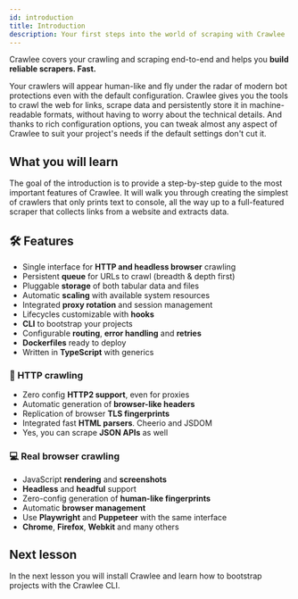```yaml
---
id: introduction
title: Introduction
description: Your first steps into the world of scraping with Crawlee
---
```



Crawlee covers your crawling and scraping end-to-end and helps you **build reliable scrapers. Fast.**

Your crawlers will appear human-like and fly under the radar of modern bot protections even with the default configuration. Crawlee gives you the tools to crawl the web for links, scrape data and persistently store it in machine-readable formats, without having to worry about the technical details. And thanks to rich configuration options, you can tweak almost any aspect of Crawlee to suit your project's needs if the default settings don't cut it.

## What you will learn

The goal of the introduction is to provide a step-by-step guide to the most important features of Crawlee. It will walk you through creating the simplest of crawlers that only prints text to console, all the way up to a full-featured scraper that collects links from a website and extracts data.

## 🛠 Features

-   Single interface for **HTTP and headless browser** crawling
-   Persistent **queue** for URLs to crawl (breadth & depth first)
-   Pluggable **storage** of both tabular data and files
-   Automatic **scaling** with available system resources
-   Integrated **proxy rotation** and session management
-   Lifecycles customizable with **hooks**
-   **CLI** to bootstrap your projects
-   Configurable **routing**, **error handling** and **retries**
-   **Dockerfiles** ready to deploy
-   Written in **TypeScript** with generics

### 👾 HTTP crawling

-   Zero config **HTTP2 support**, even for proxies
-   Automatic generation of **browser-like headers**
-   Replication of browser **TLS fingerprints**
-   Integrated fast **HTML parsers**. Cheerio and JSDOM
-   Yes, you can scrape **JSON APIs** as well

### 💻 Real browser crawling

-   JavaScript **rendering** and **screenshots**
-   **Headless** and **headful** support
-   Zero-config generation of **human-like fingerprints**
-   Automatic **browser management**
-   Use **Playwright** and **Puppeteer** with the same interface
-   **Chrome**, **Firefox**, **Webkit** and many others

## Next lesson

In the next lesson you will install Crawlee and learn how to bootstrap projects with the Crawlee CLI.
